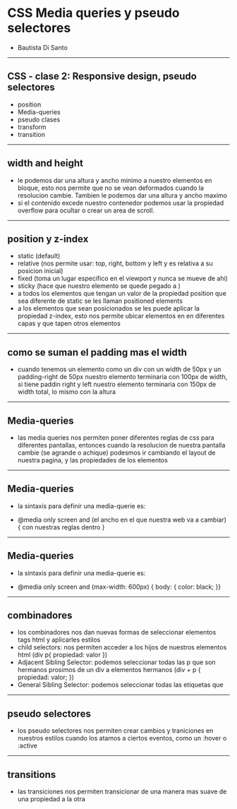 

# CSS Media queries y pseudo selectores

- Bautista Di Santo

---

## CSS - clase 2: Responsive design, pseudo selectores

* position
* Media-queries
* pseudo clases
* transform
* transition

---

## width and height

* le podemos dar una altura y ancho minimo a nuestro elementos en bloque, esto nos permite que no se vean deformados cuando la resolucion cambie. Tambien le podemos dar una altura y ancho maximo
* si el contenido excede nuestro contenedor podemos usar la propiedad overflow para ocultar o crear un area de scroll. 

---

## position y z-index

* static (default)
* relative (nos permite usar: top, right, bottom y left y es relativa a su posicion inicial)
* fixed (toma un lugar especifico en el viewport y nunca se mueve de ahi)
* sticky (hace que nuestro elemento se quede pegado a )
* a todos los elementos que tengan un valor de la propiedad position que sea diferente de static se les llaman positioned elements
* a los elementos que sean posicionados se les puede aplicar la propiedad z-index, esto nos permite ubicar elementos en en diferentes capas y que tapen otros elementos

---

## como se suman el padding mas el width

* cuando tenemos un elemento como un div con un width de 50px y un padding-right de 50px nuestro elemento terminaria con 100px de width, si tiene paddin right y 
left nuestro elemento terminaria con 150px de width total, lo mismo con la altura

---

## Media-queries

* las media queries nos permiten poner diferentes reglas de css para diferentes pantallas,
 entonces cuando la resolucion de nuestra pantalla cambie (se agrande o achique) podesmos ir cambiando el layout de nuestra pagina, y las propiedades de los elementos

---

## Media-queries

* la sintaxis para definir una media-querie es: 

* @media only screen and (el ancho en el que nuestra web va a cambiar) { con nuestras reglas dentro }

--- 

## Media-queries

* la sintaxis para definir una media-querie es: 

* @media only screen and (max-width: 600px) { body: { color: black; }}

---

## combinadores

* los combinadores nos dan nuevas formas de seleccionar elementos tags html y aplicarles estilos
* child selectors: nos permiten acceder a los hijos de nuestros elementos html (div p{ propiedad: valor })
* Adjacent Sibling Selector: podemos seleccionar todas las p que son hermanos prosimos de un div a elementos hermanos (div + p { propiedad: valor; })
* General Sibling Selector: podemos seleccionar todas las etiquetas que 

---

## pseudo selectores

* los pseudo selectores nos permiten crear cambios y traniciones en nuestros estilos cuando los atamos a ciertos eventos, como un :hover o :active 

--- 

 ## transitions

 * las transiciones nos permiten transicionar de una manera mas suave de una propiedad a la otra
